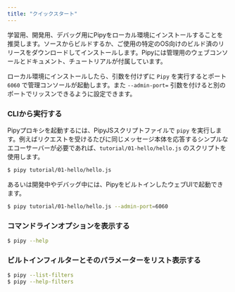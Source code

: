```yaml
---
title: "クイックスタート"
---
```


学習用、開発用、デバッグ用にPipyをローカル環境にインストールすることを推奨します。ソースからビルドするか、ご使用の特定のOS向けのビルド済のリリースをダウンロードしてインストールします。Pipyには管理用のウェブコンソールとドキュメント、チュートリアルが付属しています。

ローカル環境にインストールしたら、引数を付けずに `Pipy` を実行するとポート `6060` で管理コンソールが起動します。また `--admin-port=` 引数を付けると別のポートでリッスンできるように設定できます。

### CLIから実行する

Pipyプロキシを起動するには、PipyJSスクリプトファイルで `pipy` を実行します。例えばリクエストを受けるたびに同じメッセージ本体を応答するシンプルなエコーサーバーが必要であれば、`tutorial/01-hello/hello.js` のスクリプトを使用します。

```sh
$ pipy tutorial/01-hello/hello.js
```

あるいは開発中やデバッグ中には、PipyをビルトインしたウェブUIで起動できます。

```sh
$ pipy tutorial/01-hello/hello.js --admin-port=6060
```

### コマンドラインオプションを表示する

```sh
$ pipy --help
```

### ビルトインフィルターとそのパラメーターをリスト表示する

```sh
$ pipy --list-filters
$ pipy --help-filters	
```
